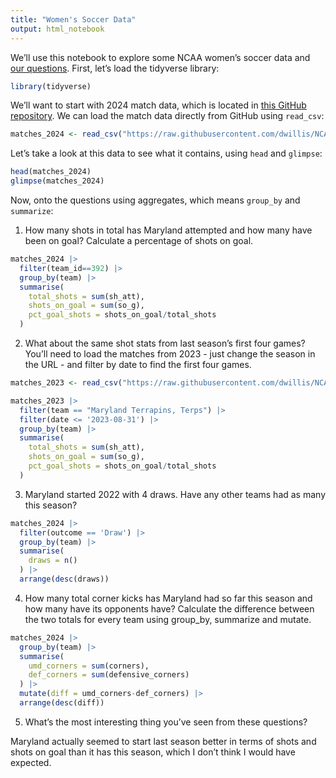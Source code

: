 ```yaml
---
title: "Women's Soccer Data"
output: html_notebook
---
```


We'll use this notebook to explore some NCAA women's soccer data and [our questions](https://docs.google.com/spreadsheets/d/1kTSrnl1URmcexIWLDMWqDnp3q-c2OS45uifnhjp10n4/edit#gid=0). First, let's load the tidyverse library:

```r
library(tidyverse)
```

We'll want to start with 2024 match data, which is located in [this GitHub repository](https://github.com/dwillis/NCAAWomensSoccerData). We can load the match data directly from GitHub using `read_csv`:


```r
matches_2024 <- read_csv("https://raw.githubusercontent.com/dwillis/NCAAWomensSoccerData/main/data/ncaa_womens_soccer_matchstats_2024.csv")
```

Let's take a look at this data to see what it contains, using `head` and `glimpse`:

```r
head(matches_2024)
glimpse(matches_2024)
```

Now, onto the questions using aggregates, which means `group_by` and `summarize`:

1. How many shots in total has Maryland attempted and how many have been on goal? Calculate a percentage of shots on goal.

```r
matches_2024 |>
  filter(team_id==392) |>
  group_by(team) |> 
  summarise(
    total_shots = sum(sh_att),
    shots_on_goal = sum(so_g),
    pct_goal_shots = shots_on_goal/total_shots
  )
```

2. What about the same shot stats from last season's first four games? You'll need to load the matches from 2023 - just change the season in the URL - and filter by date to find the first four games.

```r
matches_2023 <- read_csv("https://raw.githubusercontent.com/dwillis/NCAAWomensSoccerData/main/data/ncaa_womens_soccer_matchstats_2023.csv")

matches_2023 |> 
  filter(team == "Maryland Terrapins, Terps") |> 
  filter(date <= '2023-08-31') |> 
  group_by(team) |> 
  summarise(
    total_shots = sum(sh_att),
    shots_on_goal = sum(so_g),
    pct_goal_shots = shots_on_goal/total_shots
  )

```


3. Maryland started 2022 with 4 draws. Have any other teams had as many this season?

```r
matches_2024 |> 
  filter(outcome == 'Draw') |> 
  group_by(team) |> 
  summarise(
    draws = n()
  ) |> 
  arrange(desc(draws))

```


4. How many total corner kicks has Maryland had so far this season and how many have its opponents have? Calculate the difference between the two totals for every team using group_by, summarize and mutate.

```r
matches_2024 |>
  group_by(team) |> 
  summarise(
    umd_corners = sum(corners),
    def_corners = sum(defensive_corners)
  ) |> 
  mutate(diff = umd_corners-def_corners) |> 
  arrange(desc(diff))


```

5. What's the most interesting thing you've seen from these questions?

Maryland actually seemed to start last season better in terms of shots and shots on goal than it has this season, which I don't think I would have expected.